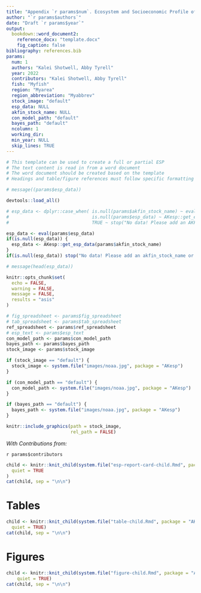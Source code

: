 ```yaml
---
title: "Appendix `r params$num`. Ecosystem and Socioeconomic Profile of the `r params$fish` stock in the `r params$region` Report Card"
author: "`r params$authors`"
date: "Draft `r params$year`"
output: 
  bookdown::word_document2:
    reference_docx: "template.docx"
    fig_caption: false
bibliography: references.bib
params:
  num: 1
  authors: "Kalei Shotwell, Abby Tyrell"
  year: 2022
  contributors: "Kalei Shotwell, Abby Tyrell"
  fish: "Myfish"
  region: "Myarea"
  region_abbreviation: "Myabbrev"
  stock_image: "default"
  esp_data: NULL
  akfin_stock_name: NULL
  con_model_path: "default"
  bayes_path: "default"
  ncolumn: 1
  working_dir:
  min_year: NULL
  skip_lines: TRUE
---
```


```r
# This template can be used to create a full or partial ESP
# The text content is read in from a word document
# The word document should be created based on the template
# Headings and table/figure references must follow specific formatting

# message((params$esp_data))

devtools::load_all()

# esp_data <- dplyr::case_when( is.null(params$akfin_stock_name) ~ eval(params$esp_data),
#                               is.null(params$esp_data) ~ AKesp::get_esp_data(params$akfin_stock_name),
#                               TRUE ~ stop("No data! Please add an AKFIN stock name or assign a suitable data table to esp_data"))

esp_data <- eval(params$esp_data)
if(is.null(esp_data)) {
  esp_data <- AKesp::get_esp_data(params$akfin_stock_name)
}
if(is.null(esp_data)) stop("No data! Please add an akfin_stock_name or assign a suitable data table to esp_data")

# message(head(esp_data))

knitr::opts_chunk$set(
  echo = FALSE,
  warning = FALSE,
  message = FALSE,
  results = "asis"
)

# fig_spreadsheet <- params$fig_spreadsheet
# tab_spreadsheet <- params$tab_spreadsheet
ref_spreadsheet <- params$ref_spreadsheet
# esp_text <- params$esp_text
con_model_path <- params$con_model_path
bayes_path <- params$bayes_path
stock_image <- params$stock_image

if (stock_image == "default") {
  stock_image <- system.file("images/noaa.jpg", package = "AKesp")
}

if (con_model_path == "default") {
  con_model_path <- system.file("images/noaa.jpg", package = "AKesp")
}

if (bayes_path == "default") {
  bayes_path <- system.file("images/noaa.jpg", package = "AKesp")
}
```

```r
knitr::include_graphics(path = stock_image,
                        rel_path = FALSE)
```

*With Contributions from:*

`r params$contributors`

\newpage

```r
child <- knitr::knit_child(system.file("esp-report-card-child.Rmd", package = "AKesp"),
  quiet = TRUE
)
cat(child, sep = "\n\n")
```

\newpage

# Tables {-}

```r
child <- knitr::knit_child(system.file("table-child.Rmd", package = "AKesp"),
  quiet = TRUE)
cat(child, sep = "\n\n")
```

\newpage

# Figures {-}

```r
child <- knitr::knit_child(system.file("figure-child.Rmd", package = "AKesp"),
    quiet = TRUE)
cat(child, sep = "\n\n")
```
